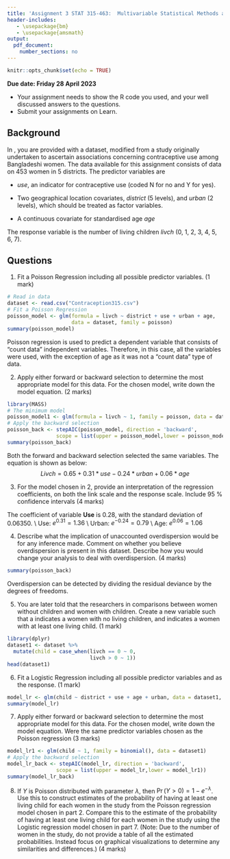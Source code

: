 ```yaml
---
title: 'Assignment 3 STAT 315-463:  Multivariable Statistical Methods and Applications'
header-includes:
   - \usepackage{bm}
   - \usepackage{amsmath}
output: 
  pdf_document:
    number_sections: no
---
```


```r
knitr::opts_chunk$set(echo = TRUE)
```
\vspace{-8 mm}
**Due date: Friday 28 April 2023**  
\vspace{-7 mm}

- Your assignment needs to show the R code you used, and your well discussed answers to  the questions. 
- Submit your assignments on Learn.
\vspace{- 2 mm}

## Background

In \texttt{Contraception315.csv}, you are provided with a dataset, modified from a study originally undertaken to ascertain associations concerning contraceptive use among Bangladeshi women. The data available for this assignment consists of data on 453 women in 5 districts. The predictor variables are

- *use*, an indicator for contraceptive use (coded N for no and Y for yes).

- Two geographical location covariates, *district* (5 levels), and *urban* (2 levels), which should be treated as factor variables.

- A continuous covariate for standardised age *age*

The response variable is the number of living children *livch* (0, 1, 2, 3, 4, 5, 6, 7).


## Questions

1. Fit a Poisson Regression including all possible predictor variables. (1 mark)
```r
# Read in data
dataset <- read.csv("Contraception315.csv")
# Fit a Poisson Regression
poisson_model <- glm(formula = livch ~ district + use + urban + age, 
                     data = dataset, family = poisson)
summary(poisson_model)
```
Poisson regression is used to predict a dependent variable that consists of "count data" independent variables. Therefore, in this case, all the variables were used, with the exception of age as it was not a "count data" type of data.   

2. Apply either forward or backward selection to determine the most appropriate model for this data. For the chosen model, write down the model equation. (2 marks)
```r
library(MASS)
# The minimum model
poisson_model1 <- glm(formula = livch ~ 1, family = poisson, data = dataset)
# Apply the backward selection
poisson_back <- stepAIC(poisson_model, direction = 'backward', 
                scope = list(upper = poisson_model,lower = poisson_model1))
summary(poisson_back)
```
Both the forward and backward selection selected the same variables. The equation is shown as below:
$$
Livch = 0.65 + 0.31*use - 0.24*urban + 0.06*age
$$

3. For the model chosen in 2, provide an interpretation of the regression coefficients, on both the link scale and the response scale. Include 95 \% confidence intervals (4 marks)

The coefficient of variable **Use** is 0.28, with the standard deviation of 0.06350. \\
Use: $e^{0.31} = 1.36$ \\
Urban: $e^{-0.24} = 0.79$ \\
Age: $e^{0.06} = 1.06$

4. Describe what the implication of unaccounted overdispersion would be for any inference made. Comment on whether you believe overdispersion is present in this dataset. Describe how you would change your analysis to deal with overdispersion.  (4 marks)
```r
summary(poisson_back)
```
Overdispersion can be detected by dividing the residual deviance by the degrees of freedoms. 

5. You are later told that the researchers in comparisons between women without children and women with children. Create a new variable \texttt{child} such that a \texttt{0} indicates a women with no living children, and \texttt{1} indicates a women with at least one living child. (1 mark)
```r
library(dplyr)
dataset1 <- dataset %>%
  mutate(child = case_when(livch == 0 ~ 0,
                           livch > 0 ~ 1))
head(dataset1)
```


6. Fit a Logistic Regression including all possible predictor variables and \texttt{child} as the response. (1 mark)
```r
model_lr <- glm(child ~ district + use + age + urban, data = dataset1, family = binomial())
summary(model_lr)
```

7. Apply either forward or backward selection to determine the most appropriate model for this data. For the chosen model, write down the model equation. Were the same predictor variables chosen as the Poisson regression (3 marks)
```r
model_lr1 <- glm(child ~ 1, family = binomial(), data = dataset1)
# Apply the backward selection
model_lr_back <- stepAIC(model_lr, direction = 'backward', 
                scope = list(upper = model_lr,lower = model_lr1))
summary(model_lr_back)
```


8. If $Y$ is Poisson distributed with parameter $\lambda$, then $\Pr(Y > 0) = 1 -e^{-\lambda}$. Use this to construct estimates of the probability of having at least one living child for each women in the study from the Poisson regression model chosen in part 2. Compare this to the estimate of the  probability of having at least one living child for each women in the study using the Logistic regression model chosen in part 7. (Note: Due to the number of women in the study, do not provide a table of all the estimated probabilities. Instead focus on graphical visualizations to determine any similarities and differences.) (4 marks)


